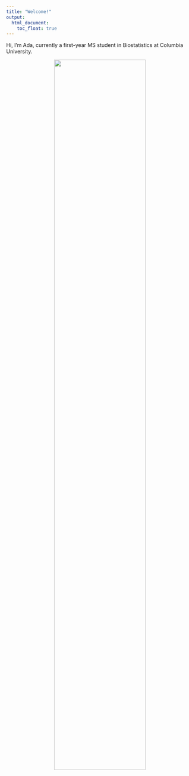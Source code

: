 ```yaml
---
title: "Welcome!"
output: 
  html_document:
    toc_float: true
---
```


Hi, I'm Ada, currently a first-year MS student in Biostatistics at Columbia University.


<div style="text-align: center;">
  <img src="Graphs/the_world_fascinates_me.jpeg" style="width: 70%;">
</div>


